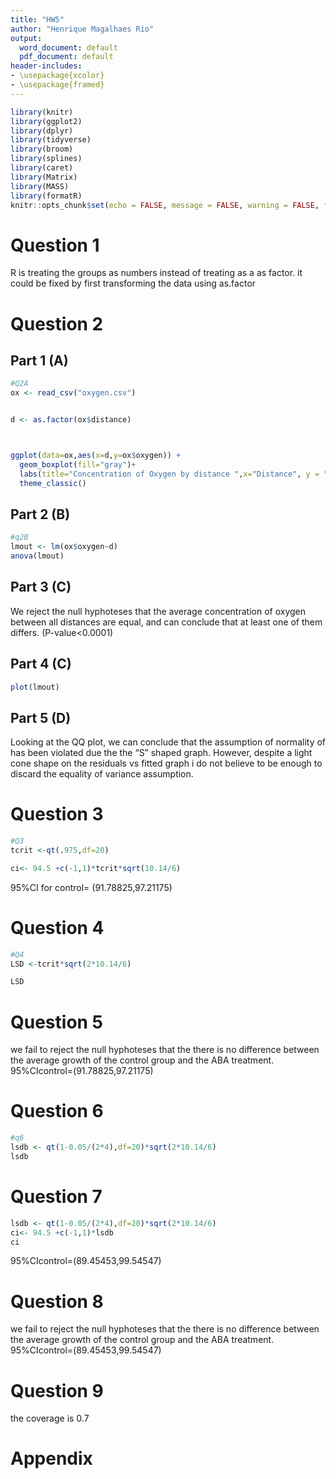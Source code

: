 ```yaml
---
title: "HW5"
author: "Henrique Magalhaes Rio"
output:
  word_document: default
  pdf_document: default
header-includes:
- \usepackage{xcolor}
- \usepackage{framed}
---
```

<!-- STUDENTS: change the "title" and "author above"
DO NOT EDIT THE SECTION BELOW -->
\colorlet{shadecolor}{gray!10}

```r
library(knitr)
library(ggplot2)
library(dplyr)
library(tidyverse)
library(broom)
library(splines)
library(caret)
library(Matrix)
library(MASS)
library(formatR)
knitr::opts_chunk$set(echo = FALSE, message = FALSE, warning = FALSE, fig.width = 4, fig.height = 4, tidy = TRUE)
```
\newcommand{\answerstart}{ \colorlet{shadecolor}{orange!20}
\begin{shaded} }
\newcommand{\answerend}{  \end{shaded} \colorlet{shadecolor}{gray!10}}
<!-- STUDENTS: DO NOT EDIT THE SECTION ABOVE 
start here, insert homework below -->

# Question 1

R is treating the groups as numbers instead of treating as a as factor. it could be fixed by first transforming the data using as.factor



# Question 2


## Part 1 (A)

```r

#Q2A
ox <- read_csv("oxygen.csv")


d <- as.factor(ox$distance)



ggplot(data=ox,aes(x=d,y=ox$oxygen)) + 
  geom_boxplot(fill="gray")+
  labs(title="Concentration of Oxygen by distance ",x="Distance", y = "Oxygen (mg/L)")+
  theme_classic()


```



## Part 2 (B)

```r

#q2B
lmout <- lm(ox$oxygen~d)
anova(lmout)
```

## Part 3 (C)

We reject the null hyphoteses that the average concentration of oxygen between all distances are equal, and can conclude that at least one of them differs. (P-value<0.0001)


## Part 4 (C)

```r
plot(lmout)
```



## Part 5 (D)

Looking at the QQ plot, we can conclude that the assumption of normality of has been violated due the the "S" shaped graph. However, despite a light cone shape on the residuals vs fitted graph i do not believe to be enough to discard the equality of variance assumption.




# Question 3


```r

#Q3
tcrit <-qt(.975,df=20)

ci<- 94.5 +c(-1,1)*tcrit*sqrt(10.14/6)
```

95%CI for control= (91.78825,97.21175)

# Question 4

```r
#Q4
LSD <-tcrit*sqrt(2*10.14/6)

LSD

```



# Question 5




we fail to reject the null hyphoteses that the there is no difference between the average growth of the control group and the ABA treatment. 95%CIcontrol=(91.78825,97.21175)


# Question 6


```r
#q6
lsdb <- qt(1-0.05/(2*4),df=20)*sqrt(2*10.14/6)
lsdb
```



# Question 7

```r
lsdb <- qt(1-0.05/(2*4),df=20)*sqrt(2*10.14/6)
ci<- 94.5 +c(-1,1)*lsdb
ci
```
95%CIcontrol=(89.45453,99.54547)


# Question 8
we fail to reject the null hyphoteses that the there is no difference between the average growth of the control group and the ABA treatment. 95%CIcontrol=(89.45453,99.54547)


# Question 9

the coverage is 0.7









# Appendix

```r

```


